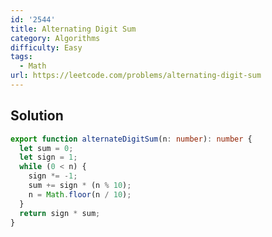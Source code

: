 ```yaml
---
id: '2544'
title: Alternating Digit Sum
category: Algorithms
difficulty: Easy
tags:
  - Math
url: https://leetcode.com/problems/alternating-digit-sum
---
```


## Solution

```typescript filename="solution.ts" copy
export function alternateDigitSum(n: number): number {
  let sum = 0;
  let sign = 1;
  while (0 < n) {
    sign *= -1;
    sum += sign * (n % 10);
    n = Math.floor(n / 10);
  }
  return sign * sum;
}
```
